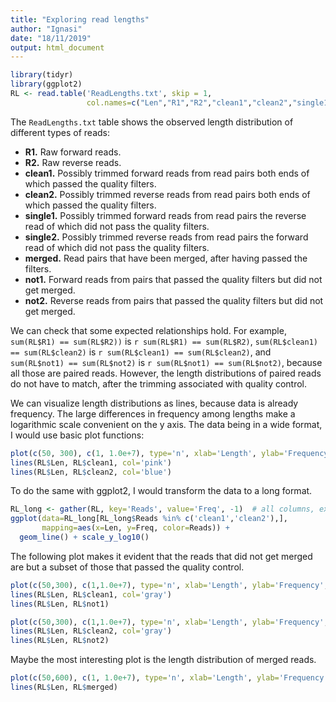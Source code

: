 ```yaml
---
title: "Exploring read lengths"
author: "Ignasi"
date: "18/11/2019"
output: html_document
---
```


```r
library(tidyr)
library(ggplot2)
RL <- read.table('ReadLengths.txt', skip = 1,
                 col.names=c("Len","R1","R2","clean1","clean2","single1","single2","merged","not1","not2"))
```

The `ReadLengths.txt` table shows the observed length distribution of different types
of reads:

* **R1.** Raw forward reads.
* **R2.** Raw reverse reads.
* **clean1.** Possibly trimmed forward reads from read pairs both ends of which
   passed the quality filters.
* **clean2.** Possibly trimmed reverse reads from read pairs both ends of which
   passed the quality filters.
* **single1.** Possibly trimmed forward reads from read pairs the reverse read of
   which did not pass the quality filters.
* **single2.** Possibly trimmed reverse reads from read pairs the forward read of
   which did not pass the quality filters.
* **merged.** Read pairs that have been merged, after having passed the filters.
* **not1.** Forward reads from pairs that passed the quality filters but did not
   get merged.
* **not2.** Reverse reads from pairs that passed the quality filters but did not
   get merged.
   
We can check that some expected relationships hold. For example, `sum(RL$R1) == sum(RL$R2))` is `r sum(RL$R1) == sum(RL$R2)`, `sum(RL$clean1) == sum(RL$clean2)` is
`r sum(RL$clean1) == sum(RL$clean2)`, and `sum(RL$not1) == sum(RL$not2)` is
`r sum(RL$not1) == sum(RL$not2)`, because all those are paired reads. However, the
length distributions of paired reads do not have to match, after the trimming
associated with quality control.

We can visualize length distributions as lines, because data is already frequency.
The large differences in frequency among lengths make a logarithmic scale convenient
on the y axis. The data being in a wide format, I would use basic plot functions:

```r
plot(c(50, 300), c(1, 1.0e+7), type='n', xlab='Length', ylab='Frequency', log='y')
lines(RL$Len, RL$clean1, col='pink')
lines(RL$Len, RL$clean2, col='blue')
```

To do the same with ggplot2, I would transform the data to a long format. 

```r
RL_long <- gather(RL, key='Reads', value='Freq', -1)  # all columns, except the first.
ggplot(data=RL_long[RL_long$Reads %in% c('clean1','clean2'),],
       mapping=aes(x=Len, y=Freq, color=Reads)) +
  geom_line() + scale_y_log10()
```

The following plot makes it evident that the reads that did not get merged
are but a subset of those that passed the quality control.

```r
plot(c(50,300), c(1,1.0e+7), type='n', xlab='Length', ylab='Frequency', log='y')
lines(RL$Len, RL$clean1, col='gray')
lines(RL$Len, RL$not1)

plot(c(50,300), c(1,1.0e+7), type='n', xlab='Length', ylab='Frequency', log='y')
lines(RL$Len, RL$clean2, col='gray')
lines(RL$Len, RL$not2)
```

Maybe the most interesting plot is the length distribution of merged reads.

```r
plot(c(50,600), c(1, 1.0e+7), type='n', xlab='Length', ylab='Frequency', log='y')
lines(RL$Len, RL$merged)
```
